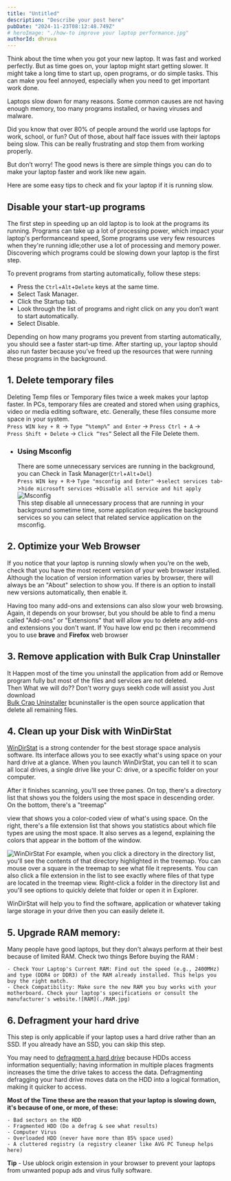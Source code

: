 ```yaml
---
title: "Untitled"
description: "Describe your post here"
pubDate: "2024-11-23T08:12:48.749Z"
# heroImage: "./how-to improve your laptop performance.jpg"
authorId: dhruva
---
```


Think about the time when you got your new laptop. It was fast and worked perfectly. But as time goes on, your laptop might start getting slower. It might take a long time to start up, open programs, or do simple tasks. This can make you feel annoyed, especially when you need to get important work done.  

Laptops slow down for many reasons. Some common causes are not having enough memory, too many programs installed, or having viruses and malware.  

Did you know that over 80% of people around the world use laptops for work, school, or fun? Out of those, about half face issues with their laptops being slow. This can be really frustrating and stop them from working properly.  

But don’t worry! The good news is there are simple things you can do to make your laptop faster and work like new again.  

Here are some easy tips to check and fix your laptop if it is running slow.

## Disable your start-up programs
The first step in speeding up an old laptop  is to look at the programs its running. Programs can take up a lot of processing power, which impact your laptop's performanceand speed, Some programs use very few resources when they're running idle;other use a lot of processing and memory power. Discovering which programs could be slowing down your laptop is the first step.

To prevent programs from starting automatically, follow these steps:
- Press the `Ctrl`+`Alt`+`Delete` keys at the same time.
- Select Task Manager.
- Click the Startup tab.
- Look through the list of programs and right click on any you don’t want to start automatically.
- Select Disable.

Depending on how many programs you prevent from starting automatically, you should see a faster start-up time. After starting up, your laptop should also run faster because you’ve freed up the resources that were running these programs in the background.

## 1. Delete temporary files
Deleting Temp files or Temporary files twice a week makes your laptop faster. In PCs, temporary files are created and stored when using graphics, video or media editing software, etc.  Generally, these files consume more space in your system.
<br/>`Press WIN key + R `-> `Type “%temp%” and Enter` -> `Press Ctrl + A` -> <br/>`Press Shift + Delete` -> `Click “Yes”`
Select all the File Delete them.

- ### Using Msconfig
    There are some unnecessary services are running in the background, you can Check in Task Manager(`Ctrl`+`Alt`+`Del`)
    <br/> `Press WIN key + R`-> `Type "msconfig and Enter"` ->`select services tab`->`hide microsoft services` ->`Disable all service and hit apply`![Msconfig](./msconfig.png)
    <br/>This step disable all unnecessary process that are running in your background sometime time, some application requires the background services so you can select that related service application on the msconfig.
    
## 2. Optimize your Web Browser

If you notice that your laptop is running slowly when you’re on the web, check that you have the most recent version of your web browser installed. Although the location of version information varies by browser, there will always be an "About" selection to show you. If there is an option to install new versions automatically, then enable it.

Having too many add-ons and extensions can also slow your web browsing. Again, it depends on your browser, but you should be able to find a menu called "Add-ons" or "Extensions" that will allow you to delete any add-ons and extensions you don't want.
If You have low end pc then i recommend you to use **brave** and **Firefox** web browser

## 3. Remove application with Bulk Crap Uninstaller
It Happen most of the time you uninstall the application from add or Remove program fully but most of the files and services are not deleted. 
<br/>Then What we will do??
Don't worry guys seekh code will assist you Just download <br/>[Bulk Crap Uninstaller](https://www.bcuninstaller.com/) bcuninstaller is the open source application that delete all remaining files.

## 4. Clean up your Disk with WinDirStat
[WinDirStat](https://windirstat.net/download.html) is a strong contender for the best storage space analysis software. Its interface allows you to see exactly what's using space on your hard drive at a glance. When you launch WinDirStat, you can tell it to scan all local drives, a single drive like your C: drive, or a specific folder on your computer.

After it finishes scanning, you'll see three panes. On top, there's a directory list that shows you the folders using the most space in descending order. On the bottom, there's a "treemap"

view that shows you a color-coded view of what's using space. On the right, there's a file extension list that shows you statistics about which file types are using the most space. It also serves as a legend, explaining the colors that appear in the bottom of the window.

![WinDirStat](./WindirStat.avif)
For example, when you click a directory in the directory list, you'll see the contents of that directory highlighted in the treemap. You can mouse over a square in the treemap to see what file it represents. You can also click a file extension in the list to see exactly where files of that type are located in the treemap view. Right-click a folder in the directory list and you'll see options to quickly delete that folder or open it in Explorer.

WinDirStat will help you to find the software, application or whatever taking large storage in your drive then you can easily delete it.

## 5. Upgrade RAM memory:
Many people have good laptops, but they don't always perform at their best because of limited RAM. Check two things Before buying the RAM :

    - Check Your Laptop's Current RAM: Find out the speed (e.g., 2400MHz) and type (DDR4 or DDR3) of the RAM already installed. This helps you buy the right match.
    - Check Compatibility: Make sure the new RAM you buy works with your motherboard. Check your laptop's specifications or consult the manufacturer's website.![RAM](./RAM.jpg)
## 6. Defragment your hard drive

This step is only applicable if your laptop uses a hard drive rather than an SSD. If you already have an SSD, you can skip this step.

You may need to [defragment a hard drive](https://www.crucial.in/articles/pc-users/how-to-defrag-hard-drive) because HDDs access information sequentially; having information in multiple places fragments increases the time the drive takes to access the data. Defragmenting defragging your hard drive moves data on the HDD into a logical formation, making it quicker to access.



**Most of the Time these are the reason that your laptop is slowing down, it's because of one, or more, of these:**

    - Bad sectors on the HDD
    - Fragmented HDD (Do a defrag & see what results)
    - Computer Virus
    - Overloaded HDD (never have more than 85% space used)
    - A cluttered registry (a registry cleaner like AVG PC Tuneup helps here)

**Tip** - Use ublock origin extension in your browser to prevent your laptops from unwanted popup ads and virus fully software.

